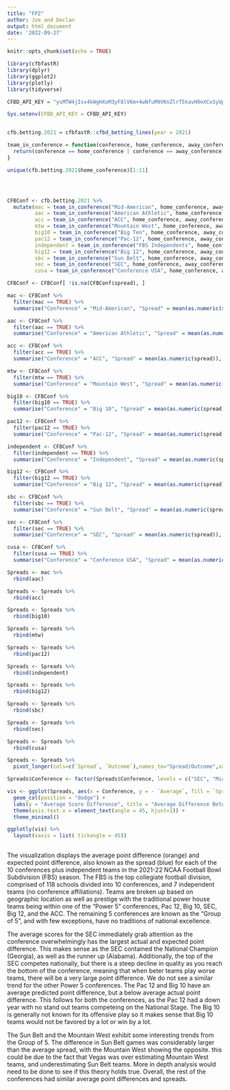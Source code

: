 ```yaml
---
title: "FP2"
author: Joe and Declan
output: html_document
date: '2022-09-27'
---
```


```r
knitr::opts_chunk$set(echo = TRUE)
```

```r
library(cfbfastR)
library(dplyr)
library(ggplot2)
library(plotly)
library(tidyverse)

CFBD_API_KEY = "ysMTW4jIsv4kWgHXoM3yF8lVKm+4wNfuM9VKnZlrT5kavH0nXCxSyUpNGn4LKdtE"

Sys.setenv(CFBD_API_KEY = CFBD_API_KEY)


cfb.betting.2021 = cfbfastR::cfbd_betting_lines(year = 2021)
```



```r
team_in_conference = function(conference, home_conference, away_conference) {
  return(conference == home_conference | conference == away_conference)
}

unique(cfb.betting.2021$home_conference)[1:11]




CFBConf <- cfb.betting.2021 %>%
  mutate(mac = team_in_conference("Mid-American", home_conference, away_conference),
         aac = team_in_conference("American Athletic", home_conference, away_conference),
         acc = team_in_conference("ACC", home_conference, away_conference),
         mtw = team_in_conference("Mountain West", home_conference, away_conference),
         big10 = team_in_conference("Big Ten", home_conference, away_conference),
         pac12 = team_in_conference("Pac-12", home_conference, away_conference),
         independent = team_in_conference("FBS Independents", home_conference, away_conference),
         big12 = team_in_conference("Big 12", home_conference, away_conference),
         sbc = team_in_conference("Sun Belt", home_conference, away_conference),
         sec = team_in_conference("SEC", home_conference, away_conference),
         cusa = team_in_conference("Conference USA", home_conference, away_conference))

CFBConf <- CFBConf[ !is.na(CFBConf$spread), ]

mac <- CFBConf %>%
  filter(mac == TRUE) %>%
  summarise("Conference" = "Mid-American", "Spread" = mean(as.numeric(spread)), "Outcome" = mean(away_score - home_score))

aac <- CFBConf %>%
  filter(aac == TRUE) %>%
  summarise("Conference" = "American Athletic", "Spread" = mean(as.numeric(spread)), "Outcome" = mean(away_score - home_score))

acc <- CFBConf %>%
  filter(acc == TRUE) %>%
  summarise("Conference" = "ACC", "Spread" = mean(as.numeric(spread)), "Outcome" = mean(away_score - home_score))

mtw <- CFBConf %>%
  filter(mtw == TRUE) %>%
  summarise("Conference" = "Mountain West", "Spread" = mean(as.numeric(spread)), "Outcome" = mean(away_score - home_score))

big10 <- CFBConf %>%
  filter(big10 == TRUE) %>%
  summarise("Conference" = "Big 10", "Spread" = mean(as.numeric(spread)), "Outcome" = mean(away_score - home_score))

pac12 <- CFBConf %>%
  filter(pac12 == TRUE) %>%
  summarise("Conference" = "Pac-12", "Spread" = mean(as.numeric(spread)), "Outcome" = mean(away_score - home_score))

independent <- CFBConf %>%
  filter(independent == TRUE) %>%
  summarise("Conference" = "Independent", "Spread" = mean(as.numeric(spread)), "Outcome" = mean(away_score - home_score))

big12 <- CFBConf %>%
  filter(big12 == TRUE) %>%
  summarise("Conference" = "Big 12", "Spread" = mean(as.numeric(spread)), "Outcome" = mean(away_score - home_score))

sbc <- CFBConf %>%
  filter(sbc == TRUE) %>%
  summarise("Conference" = "Sun Belt", "Spread" = mean(as.numeric(spread)), "Outcome" = mean(away_score - home_score))

sec <- CFBConf %>%
  filter(sec == TRUE) %>%
  summarise("Conference" = "SEC", "Spread" = mean(as.numeric(spread)), "Outcome" = mean(away_score - home_score))

cusa <- CFBConf %>%
  filter(cusa == TRUE) %>%
  summarise("Conference" = "Conference USA", "Spread" = mean(as.numeric(spread)), "Outcome" = mean(away_score - home_score))

Spreads <- mac %>%
  rbind(aac)

Spreads <- Spreads %>%
  rbind(acc)

Spreads <- Spreads %>%
  rbind(big10)

Spreads <- Spreads %>%
  rbind(mtw)

Spreads <- Spreads %>%
  rbind(pac12)

Spreads <- Spreads %>%
  rbind(independent)

Spreads <- Spreads %>%
  rbind(big12)

Spreads <- Spreads %>%
  rbind(sbc)

Spreads <- Spreads %>%
  rbind(sec)

Spreads <- Spreads %>%
  rbind(cusa)
```

```r
Spreads <- Spreads %>%
  pivot_longer(cols=c(`Spread`, `Outcome`),names_to="Spread/Outcome",values_to="Average")

Spreads$Conference <- factor(Spreads$Conference, levels = c("SEC", "Mid-American", "Conference USA", "Big 10", "Mountain West", "Big 12", "ACC", "Pac-12", "Independent", "American Athletic", "Sun Belt"))

```

```r
vis <- ggplot(Spreads, aes(x = Conference, y = - `Average`, fill = `Spread/Outcome`)) +
  geom_col(position = "dodge") +
  labs(y = "Average Score Difference", title = "Average Difference Between Spread and Outcomes By Conference") +
  theme(axis.text.x = element_text(angle = 45, hjust=1)) +
  theme_minimal()

ggplotly(vis) %>%
  layout(xaxis = list( tickangle = 45))
  
```

The visualization displays the average point difference (orange) and expected point difference, also known as the spread (blue) for each of the 10 conferences plus independent teams in the 2021-22 NCAA Football Bowl Subdivision (FBS) season. The FBS is the top collegiate football division, comprised of 118 schools divided into 10 conferences, and 7 independent teams (no conference affiliations). Teams are broken up based on geographic location as well as prestige with the traditional power house teams being within one of the "Power 5" conferences, Pac 12, Big 10, SEC, Big 12, and the ACC. The remaining 5 conferences are known as the "Group of 5", and with few exceptions, have no traditions of national excellence.

The average scores for the SEC immediately grab attention as the conference overwhelmingly has the largest actual and expected point difference. This makes sense as the SEC contained the National Champion (Georgia), as well as the runner up (Alabama). Additionally, the top of the SEC competes nationally, but there is a steep decline in quality as you reach the bottom of the conference, meaning that when beter teams play worse teams, there will be a very large point difference. We do not see a similar trend for the other Power 5 conferences. The Pac 12 and Big 10 have an average predicted point difference, but a below average actual point difference. This follows for both the conferences, as the Pac 12 had a down year with no stand out teams competeing on the National Stage. The Big 10 is generally not known for its offensive play so it makes sense that Big 10 teams would not be favored by a lot or win by a lot. 

The Sun Belt and the Mountain West exhibit some interesting trends from the Group of 5. The difference in Sun Belt games was considerably larger than the average spread, with the Mountain West showing the opposite. this could be due to the fact that Vegas was over estimating Mountain West teams, and underestimating Sun Belt teams. More in depth analysis would need to be done to see if this theory holds true. Overall, the rest of the conferences had similar average point differences and spreads. 